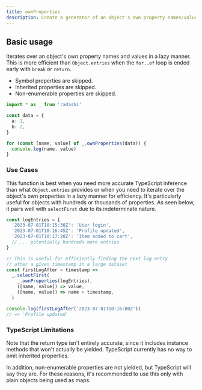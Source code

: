 ```yaml
---
title: ownProperties
description: Create a generator of an object's own property names/values
---
```


## Basic usage

Iterates over an object's own property names and values in a lazy manner. This is more efficient than `Object.entries` when the `for..of` loop is ended early with `break` or `return`.

- Symbol properties are skipped.
- Inherited properties are skipped.
- Non-enumerable properties are skipped.

```ts
import * as _ from 'radashi'

const data = {
  a: 1,
  b: 2,
}

for (const [name, value] of _.ownProperties(data)) {
  console.log(name, value)
}
```

### Use Cases

This function is best when you need more accurate TypeScript inference than what `Object.entries` provides or when you need to iterate over the object's own properties in a lazy manner for efficiency. It's particularly useful for objects with hundreds or thousands of properties. As seen below, it pairs well with `selectFirst` due to its indeterminate nature.

```ts
const logEntries = {
  '2023-07-01T10:15:30Z': 'User login',
  '2023-07-01T10:16:45Z': 'Profile updated',
  '2023-07-01T10:17:20Z': 'Item added to cart',
  // ... potentially hundreds more entries
}

// This is useful for efficiently finding the next log entry
// after a given timestamp in a large dataset
const firstLogAfter = timestamp =>
  _.selectFirst(
    _.ownProperties(logEntries),
    ([name, value]) => value,
    ([name, value]) => name > timestamp,
  )

console.log(firstLogAfter('2023-07-01T10:16:00Z'))
// => 'Profile updated'
```

### TypeScript Limitations

Note that the return type isn't entirely accurate, since it includes instance methods that won't actually be yielded. TypeScript currently has no way to omit inherited properties.

In addition, non-enumerable properties are not yielded, but TypeScript will say they are. For these reasons, it's recommended to use this only with plain objects being used as maps.
